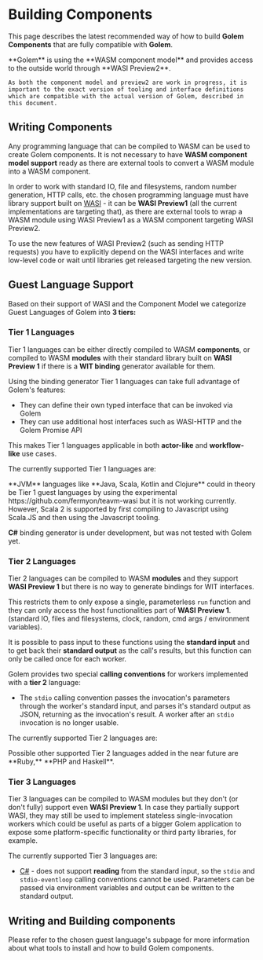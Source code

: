 
# Building Components

This page describes the latest recommended way of how to build **Golem Components** that are fully compatible with **Golem**.

<Callout>
    **Golem** is using the **WASM component model** and provides access to the outside world through **WASI Preview2**.

    As both the component model and preview2 are work in progress, it is important to the exact version of tooling and interface definitions which are compatible with the actual version of Golem, described in this document.

</Callout>

## Writing Components

Any programming language that can be compiled to WASM can be used to create Golem components. It is not necessary to have **WASM component model support** ready as there are external tools to convert a WASM module into a WASM component.

In order to work with standard IO, file and filesystems, random number generation, HTTP calls, etc. the chosen programming language must have library support built on [WASI](https://wasi.dev) - it can be **WASI Preview1** (all the current implementations are targeting that), as there are external tools to wrap a WASM module using WASI Preview1 as a WASM component targeting WASI Preview2.

To use the new features of WASI Preview2 (such as sending HTTP requests) you have to explicitly depend on the WASI interfaces and write low-level code or wait until libraries get released targeting the new version.

## Guest Language Support

Based on their support of WASI and the Component Model we categorize Guest Languages of Golem into **3 tiers:**

### Tier 1 Languages

Tier 1 languages can be either directly compiled to WASM **components**, or compiled to WASM **modules** with their standard library built on **WASI Preview 1** if there is a **WIT binding** generator available for them.

Using the binding generator Tier 1 languages can take full advantage of Golem's features:

- They can define their own typed interface that can be invoked via Golem
- They can use additional host interfaces such as WASI-HTTP and the Golem Promise API

This makes Tier 1 languages applicable in both **actor-like** and **workflow-like** use cases.

The currently supported Tier 1 languages are:

<Cards>
  <Card title="Rust" href="/docs/building-components/tier-1/rust" />
  <Card title="Go" href="/docs/building-components/tier-1/go" />
  <Card title="C" href="/docs/building-components/tier-1/c" />
  <Card title="Javascript" href="/docs/building-components/tier-1/javascript" />
  <Card title="Typescript" href="/docs/building-components/tier-1/typescript" />
  <Card title="Python" href="/docs/building-components/tier-1/python" />
  <Card title="Scala.JS" href="/docs/building-components/tier-1/scala" />
  <Card title="Zig" href="/docs/building-components/tier-1/zig" />
</Cards>

<Callout>
**JVM** languages like **Java, Scala, Kotlin and Clojure** could in theory be Tier 1 guest languages by using the experimental https://github.com/fermyon/teavm-wasi but it is not working currently. However,
Scala 2 is supported by first compiling to Javascript using Scala.JS and then using the Javascript tooling.

**C#** binding generator is under development, but was not tested with Golem yet.

</Callout>

### Tier 2 Languages

Tier 2 languages can be compiled to WASM **modules** and they support **WASI Preview 1** but there is no way to generate bindings for WIT interfaces.

This restricts them to only expose a single, parameterless `run` function and they can only access the host functionalities part of **WASI Preview 1**. (standard IO, files and filesystems, clock, random, cmd args / environment variables).

It is possible to pass input to these functions using the **standard input** and to get back their **standard output** as the call's results, but this function can only be called once for each worker.

Golem provides two special **calling conventions** for workers implemented with a **tier 2** language:

- The `stdio` calling convention passes the invocation's parameters through the worker's standard input, and parses it's standard output as JSON, returning as the invocation's result. A worker after an `stdio` invocation is no longer usable.

The currently supported Tier 2 languages are:

<Cards>
  <Card title="Swift" href="/docs/building-components/tier-2/swift" />
  <Card title="Grain" href="/docs/building-components/tier-2/grain" />
</Cards>

<Callout>
Possible other supported Tier 2 languages added in the near future are **Ruby,** **PHP and Haskell**.

</Callout>

### Tier 3 Languages

Tier 3 languages can be compiled to WASM modules but they don't (or don't fully) support even **WASI Preview 1**. In case they partially support WASI, they may still be used to implement stateless single-invocation workers which could be useful as parts of a bigger Golem application to expose some platform-specific functionality or third party libraries, for example.

The currently supported Tier 3 languages are:

- [C#](/docs/building-components/tier-3/c-sharp) - does not support **reading** from the standard input, so the `stdio` and `stdio-eventloop` calling conventions cannot be used. Parameters can be passed via environment variables and output can be written to the standard output.

## Writing and Building components

Please refer to the chosen guest language's subpage for more information about what tools to install and how to build Golem components.
